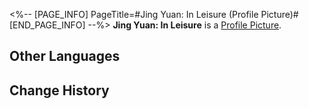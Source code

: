 <%-- [PAGE_INFO]
PageTitle=#Jing Yuan: In Leisure (Profile Picture)#
[END_PAGE_INFO] --%>
{{Item Infobox
|title       = Jing Yuan: In Leisure
|id          = 200109
|image       = Item Jing Yuan- In Leisure.png
|type        = Profile Picture
|invCategory = 
|rarity      = 5
|effect      = 
|description = Jing Yuan is enjoying himself in leisure during a brief moment of respite in his busy calendar.
|source1     = Avatar reward obtained from unlocking [[Nameless Honor]]
}}
{{Description|''"When warmth intwines, a siesta beckons."''}}
'''Jing Yuan: In Leisure''' is a [[Profile Picture]].

==Other Languages==
{{Other Languages
|en   = Jing Yuan: In Leisure
|zhs  = 景元•适暇
|zht  = 景元•適暇
|ja   = 景元・余暇
|ko   = 경원•휴식
|es   = Jing Yuan: Tiempo libre
|fr   = Jing Yuan : Au repos
|ru   = Цзин Юань: Отдых
|th   = Jing Yuan - พักผ่อน
|vi   = Jing Yuan - Nhàn Rỗi
|de   = Jing Yuan: Freizeit
|id   = Jing Yuan - Senggang
|pt   = Jing Yuan: Tempo de Lazer
}}

==Change History==
{{Change History|1.3}}